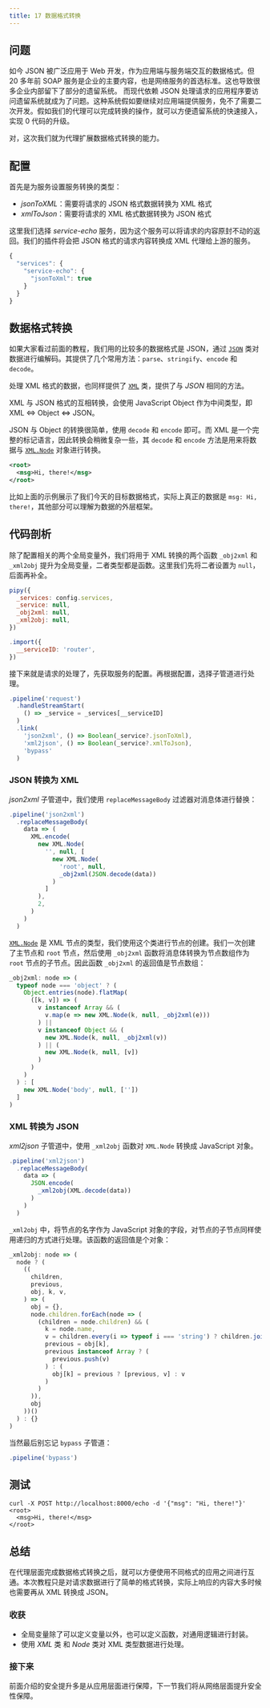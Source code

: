 ```yaml
---
title: 17 数据格式转换
---
```


## 问题

如今 JSON 被广泛应用于 Web 开发，作为应用端与服务端交互的数据格式。但 20 多年前 SOAP 服务是企业的主要内容，也是网络服务的首选标准。这也导致很多企业内部留下了部分的遗留系统。
而现代依赖 JSON 处理请求的应用程序要访问遗留系统就成为了问题。这种系统假如要继续对应用端提供服务，免不了需要二次开发。假如我们的代理可以完成转换的操作，就可以方便遗留系统的快速接入，实现 0 代码的升级。

对，这次我们就为代理扩展数据格式转换的能力。

## 配置

首先是为服务设置服务转换的类型：

* *jsonToXML*：需要将请求的 JSON 格式数据转换为 XML 格式
* *xmlToJson*：需要将请求的 XML 格式数据转换为 JSON 格式

这里我们选择 *service-echo* 服务，因为这个服务可以将请求的内容原封不动的返回。我们的插件将会把 JSON 格式的请求内容转换成 XML 代理给上游的服务。

```js
{
  "services": {
    "service-echo": {
      "jsonToXml": true
    }
  }
}
```

## 数据格式转换

如果大家看过前面的教程，我们用的比较多的数据格式是 JSON，通过 [`JSON`](/reference/api/JSON) 类对数据进行编解码。其提供了几个常用方法：`parse`、`stringify`、`encode` 和 `decode`。

处理 XML 格式的数据，也同样提供了 [`XML`](/reference/api/XML) 类，提供了与 *JSON* 相同的方法。

XML 与 JSON 格式的互相转换，会使用 JavaScript Object 作为中间类型，即 XML <=> Object <=> JSON。

JSON 与 Object 的转换很简单，使用 `decode` 和 `encode` 即可。而 XML 是一个完整的标记语言，因此转换会稍微复杂一些，其 `decode` 和 `encode` 方法是用来将数据与 [`XML.Node`](/reference/api/XML/Node) 对象进行转换。

```xml
<root>
  <msg>Hi, there!</msg>
</root>
```

比如上面的示例展示了我们今天的目标数据格式，实际上真正的数据是 `msg: Hi, there!`，其他部分可以理解为数据的外层框架。

## 代码剖析

除了配置相关的两个全局变量外，我们将用于 XML 转换的两个函数 `_obj2xml` 和 `_xml2obj` 提升为全局变量，二者类型都是函数。这里我们先将二者设置为 `null`，后面再补全。

```js
pipy({
  _services: config.services,
  _service: null,
  _obj2xml: null,
  _xml2obj: null,
})

.import({
  __serviceID: 'router',
})
```

接下来就是请求的处理了，先获取服务的配置。再根据配置，选择子管道进行处理。

```js
.pipeline('request')
  .handleStreamStart(
    () => _service = _services[__serviceID]
  )
  .link(
    'json2xml', () => Boolean(_service?.jsonToXml),
    'xml2json', () => Boolean(_service?.xmlToJson),
    'bypass'
  )
```

### JSON 转换为 XML

*json2xml* 子管道中，我们使用 `replaceMessageBody` 过滤器对消息体进行替换：

```js
.pipeline('json2xml')
  .replaceMessageBody(
    data => (
      XML.encode(
        new XML.Node(
          '', null, [
            new XML.Node(
              'root', null,
              _obj2xml(JSON.decode(data))
            )
          ]
        ),
        2,
      )
    )
  )
```
[`XML.Node`](/reference/api/XML/Node) 是 XML 节点的类型，我们使用这个类进行节点的创建。我们一次创建了主节点和 `root` 节点，然后使用 `_obj2xml` 函数将消息体转换为节点数组作为 `root` 节点的子节点。因此函数 `_obj2xml` 的返回值是节点数组：

```js
_obj2xml: node => (
  typeof node === 'object' ? (
    Object.entries(node).flatMap(
      ([k, v]) => (
        v instanceof Array && (
          v.map(e => new XML.Node(k, null, _obj2xml(e)))
        ) ||
        v instanceof Object && (
          new XML.Node(k, null, _obj2xml(v))
        ) || (
          new XML.Node(k, null, [v])
        )
      )
    )
  ) : [
    new XML.Node('body', null, [''])
  ]
)
```

### XML 转换为 JSON

*xml2json* 子管道中，使用 `_xml2obj` 函数对 `XML.Node` 转换成 JavaScript 对象。

```js
.pipeline('xml2json')
  .replaceMessageBody(
    data => (
      JSON.encode(
        _xml2obj(XML.decode(data))
      )
    )
  )
```

`_xml2obj` 中，将节点的名字作为 JavaScript 对象的字段，对节点的子节点同样使用递归的方式进行处理。该函数的返回值是个对象：

```js
_xml2obj: node => (
  node ? (
    ((
      children,
      previous,
      obj, k, v,
    ) => (
      obj = {},
      node.children.forEach(node => (
        (children = node.children) && (
          k = node.name,
          v = children.every(i => typeof i === 'string') ? children.join('') : _xml2obj(node),
          previous = obj[k],
          previous instanceof Array ? (
            previous.push(v)
          ) : (
            obj[k] = previous ? [previous, v] : v
          )
        )
      )),
      obj
    ))()
  ) : {}
)
```

当然最后别忘记 `bypass` 子管道：

```js
.pipeline('bypass')
```

## 测试

```shell
curl -X POST http://localhost:8000/echo -d '{"msg": "Hi, there!"}'
<root>
  <msg>Hi, there!</msg>
</root>
```

## 总结

在代理层面完成数据格式转换之后，就可以方便使用不同格式的应用之间进行互通。本次教程只是对请求数据进行了简单的格式转换，实际上响应的内容大多时候也需要再从 XML 转换成 JSON。

### 收获

* 全局变量除了可以定义变量以外，也可以定义函数，对通用逻辑进行封装。
* 使用 *XML* 类 和 *Node* 类对 XML 类型数据进行处理。

### 接下来

前面介绍的安全提升多是从应用层面进行保障，下一节我们将从网络层面提升安全性保障。